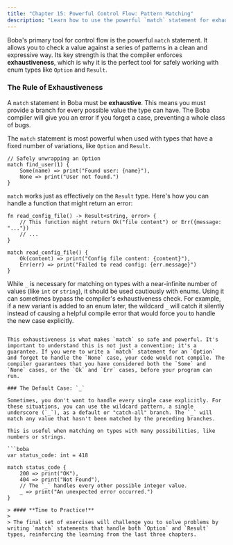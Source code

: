 ```yaml
---
title: "Chapter 15: Powerful Control Flow: Pattern Matching"
description: "Learn how to use the powerful `match` statement for exhaustive pattern matching."
---
```


Boba's primary tool for control flow is the powerful `match` statement. It allows you to check a value against a series of patterns in a clean and expressive way. Its key strength is that the compiler enforces **exhaustiveness**, which is why it is the perfect tool for safely working with enum types like `Option` and `Result`.

### The Rule of Exhaustiveness

A `match` statement in Boba must be **exhaustive**. This means you must provide a branch for every possible value the type can have. The Boba compiler will give you an error if you forget a case, preventing a whole class of bugs.

The `match` statement is most powerful when used with types that have a fixed number of variations, like `Option` and `Result`.

```boba
// Safely unwrapping an Option
match find_user(1) {
    Some(name) => print("Found user: {name}"),
    None => print("User not found.")
}
```

`match` works just as effectively on the `Result` type. Here's how you can handle a function that might return an error:

```boba
fn read_config_file() -> Result<string, error> {
    // This function might return Ok("file content") or Err({message: "..."})
    // ...
}

match read_config_file() {
    Ok(content) => print("Config file content: {content}"),
    Err(err) => print("Failed to read config: {err.message}")
}
```

While `_` is necessary for matching on types with a near-infinite number of values (like `int` or `string`), it should be used cautiously with enums. Using it can sometimes bypass the compiler's exhaustiveness check. For example, if a new variant is added to an enum later, the wildcard `_` will catch it silently instead of causing a helpful compile error that would force you to handle the new case explicitly.
```

This exhaustiveness is what makes `match` so safe and powerful. It's important to understand this is not just a convention; it's a guarantee. If you were to write a `match` statement for an `Option` and forget to handle the `None` case, your code would not compile. The compiler guarantees that you have considered both the `Some` and `None` cases, or the `Ok` and `Err` cases, before your program can run.

### The Default Case: `_`

Sometimes, you don't want to handle every single case explicitly. For these situations, you can use the wildcard pattern, a single underscore (`_`), as a default or "catch-all" branch. The `_` will match any value that hasn't been matched by the preceding branches.

This is useful when matching on types with many possibilities, like numbers or strings.

```boba
var status_code: int = 418

match status_code {
    200 => print("OK"),
    404 => print("Not Found"),
    // The `_` handles every other possible integer value.
    _ => print("An unexpected error occurred.")
}

> #### **Time to Practice!**
>
> The final set of exercises will challenge you to solve problems by writing `match` statements that handle both `Option` and `Result` types, reinforcing the learning from the last three chapters.